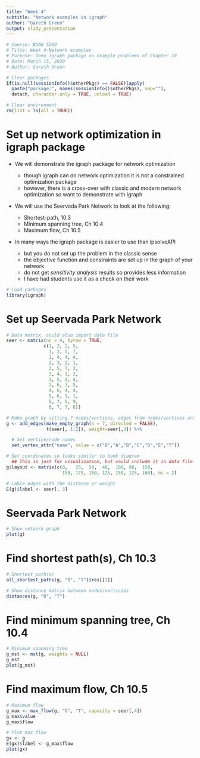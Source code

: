 ```yaml
---
title: "Week 4"
subtitle: "Network examples in igraph"
author: "Gareth Green"
output: slidy_presentation
---
```

  
```r
# Course: BUAN 5260
# Title: Week 4-Network examples
# Purpose: Demo igraph package on example problems of Chapter 10
# Date: March 15, 2020
# Author: Gareth Green

# Clear packages 
if(is.null(sessionInfo()$otherPkgs) == FALSE)lapply(
  paste("package:", names(sessionInfo()$otherPkgs), sep=""), 
  detach, character.only = TRUE, unload = TRUE)

# Clear environment
rm(list = ls(all = TRUE)) 

```

Set up network optimization in igraph package 
=============================================

+ We will demonstrate the igraph package for network optimization

  - though igraph can do network optimization it is not a constrained optimization package
  - however, there is a cross-over with classic and modern network optimization so want to demonstrate with igraph

+ We will use the Seervada Park Network to look at the following:

  - Shortest-path, 10.3 
  - Minimum spanning tree, Ch 10.4
  - Maximum flow, Ch 10.5

+ In many ways the igraph package is easier to use than lpsolveAPI

  - but you do not set up the problem in the classic sense
  - the objective function and constraints are set up in the graph of your network
  - do not get _sensitivity analysis_ results so provides less information
  - I have had students use it as a check on their work
  
```r
# Load packages
library(igraph)

```


Set up Seervada Park Network 
=============================================


```r
# Data matrix, could also import data file
seer <- matrix(nc = 4, byrow = TRUE, 
              c(1, 2, 2, 5, 
                1, 3, 5, 7, 
                1, 4, 4, 4, 
                2, 3, 2, 1, 
                2, 5, 7, 3, 
                3, 4, 1, 2,
                3, 5, 4, 4,
                3, 6, 3, 5,
                4, 6, 4, 4,
                5, 6, 1, 1,
                5, 7, 5, 9,
                6, 7, 7, 6)) 

# Make graph by setting 7 nodes/vertices, edges from nodes/vertices and distances from data matrix
g <- add_edges(make_empty_graph(n = 7, directed = FALSE), 
               t(seer[, 1:2]), weight=seer[,3]) %>%

  # Set vertice/node names 
  set_vertex_attr("name", value = c("O","A","B","C","D","E","T"))

# Set coordinates so looks similar to book diagram
  ## This is just for visualization, but could include it in data file
g$layout <- matrix(c(0,   25,  50,  40,  100, 90,  150, 
                     150, 175, 150, 125, 150, 125, 160), nc = 2)

# Lable edges with the distance or weight
E(g)$label <- seer[, 3]

```


Seervada Park Network
=============================================

```r
# Show network graph
plot(g)

```


Find shortest path(s), Ch 10.3
=============================================

```r
# Shortest path(s)
all_shortest_paths(g, "O", "T")$res[[1]]

# Show distance matrix between nodes/verticies
distances(g, "O", "T")

```


Find minimum spanning tree, Ch 10.4
=============================================

```r
# Minimum spanning tree
g_mst <- mst(g, weights = NULL)
g_mst
plot(g_mst)

```


Find maximum flow, Ch 10.5
=============================================

```r
# Maximum flow
g_max <- max_flow(g, "O", "T", capacity = seer[,4])
g_max$value
g_max$flow

# Plot max flow
gx <- g
E(gx)$label <- g_max$flow
plot(gx)

```

